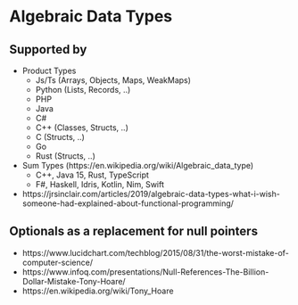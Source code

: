 # Algebraic Data Types

## Supported by

* Product Types
  * Js/Ts (Arrays, Objects, Maps, WeakMaps)
  * Python (Lists, Records, ..)
  * PHP
  * Java
  * C#
  * C++ (Classes, Structs, ..)
  * C (Structs, ..)
  * Go
  * Rust (Structs, ..)
* Sum Types (https://en.wikipedia.org/wiki/Algebraic_data_type)
  * C++, Java 15, Rust, TypeScript
  * F#, Haskell, Idris, Kotlin, Nim, Swift
* https://jrsinclair.com/articles/2019/algebraic-data-types-what-i-wish-someone-had-explained-about-functional-programming/

## Optionals as a replacement for null pointers

* https://www.lucidchart.com/techblog/2015/08/31/the-worst-mistake-of-computer-science/
* https://www.infoq.com/presentations/Null-References-The-Billion-Dollar-Mistake-Tony-Hoare/
* https://en.wikipedia.org/wiki/Tony_Hoare
